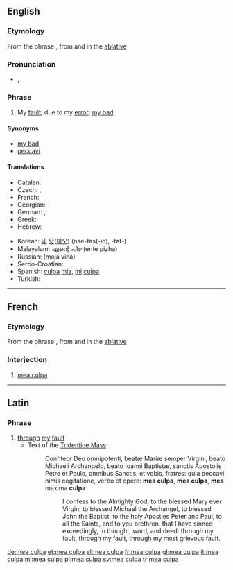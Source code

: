 ==English==
{{wikipedia|Mea Culpa}}

===Etymology===
From the {{etyl|la|en}} phrase {{term|mea culpa|meā culpā|through my fault|lang=la}}, from {{term|mea||my, mine|lang=la}} and {{term|culpa||fault|lang=la}} in the [[ablative]]

===Pronunciation===
* {{IPA|/ˈmeɪ.əˌkʌl.pə/|/ˈmiː.əˈkʌl.pə/|/ˈmeɪ.əˌkʊl.pə/}}, {{X-SAMPA|/"meI.@%kVl.p@/|/"mi.@"kVl.p@/|/"meI.@"kUl.p@/}}

===Phrase===
{{head|en|phrase|head=[[mea]] [[culpa]]}}

# My [[fault]], due to my [[error]]; [[my bad]].

====Synonyms====
* [[my bad]]
* [[peccavi]]

====Translations====
{{trans-top|My fault, due to my error}}
* Catalan: {{t-|ca|mea culpa|f}}
* Czech: {{t-|cs|moje chyba}}, {{t-|cs|moje vina}}
* French: {{t+|fr|mea culpa}}
* Georgian: {{t-|ka|ჩემი ბრალია|sc=Geor}}
* German: {{t+|de|mea culpa}}, {{t-|de|meine Schuld}}
* Greek: {{t+|el|ήμαρτον|tr=ímarton}}
* Hebrew: {{t-|he|טעות שלי|sc=Hebr}}
{{trans-mid}}
* Korean: [[내]] [[탓]]([[이오]]) (nae-tas(-io), -tat-)
* Malayalam: എന്റെ പിഴ (ente pizha)
* Russian: {{t-|ru|моя вина}} (mojá viná)
* Serbo-Croatian: {{t-|sh|moja greška}}
* Spanish: [[culpa]] [[mía]], [[mi]] [[culpa]]
* Turkish: {{t-|tr|benim hatam}}
{{trans-bottom}}

----

==French==

===Etymology===
From the {{etyl|la|fr}} phrase {{term|mea culpa|meā culpā|through my fault|lang=la}}, from {{term|mea||my, mine|lang=la}} and {{term|culpa||fault|lang=la}} in the [[ablative]]

===Interjection===
{{head|fr|interjection}}

# [[#English|mea culpa]]

----

==Latin==

===Phrase===
{{head|la|phrase|head={{l|la|mea|meā}} {{l|la|culpa|culpā}}}}

# [[through]] [[my]] [[fault]]
#* Text of the [[w:Tridentine Mass|Tridentine Mass]]:
#*: Confiteor Deo omnipotenti, beatæ Mariæ semper Virgini, beato Michaeli Archangelo, beato Ioanni Baptistæ, sanctis Apostolis Petro et Paulo, omnibus Sanctis, et vobis, fratres: quia peccavi nimis cogitatione, verbo et opere: '''mea culpa''', '''mea culpa''', '''mea''' maxima '''culpa'''.
#*:: I confess to the Almighty God, to the blessed Mary ever Virgin, to blessed Michael the Archangel, to blessed John the Baptist, to the holy Apostles Peter and Paul, to all the Saints, and to you brethren, that I have sinned exceedingly, in thought, word, and deed: through my fault, through my fault, through my most grievous fault.

[[de:mea culpa]]
[[et:mea culpa]]
[[el:mea culpa]]
[[fr:mea culpa]]
[[gl:mea culpa]]
[[it:mea culpa]]
[[ml:mea culpa]]
[[pl:mea culpa]]
[[sv:mea culpa]]
[[tr:mea culpa]]